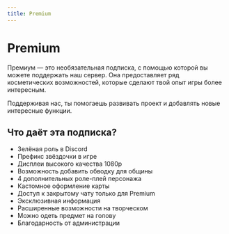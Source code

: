 ```yaml
---
title: Premium
---
```


# Premium

Премиум — это необязательная подписка, с помощью которой вы можете поддержать наш сервер.
Она предоставляет ряд косметических возможностей, которые сделают твой опыт игры более интересным.

Поддерживая нас, ты помогаешь развивать проект и добавлять новые интересные функции.

<ButtonLink href="https://buy.frogdream.xyz/" text="Купить Premium" />

## Что даёт эта подписка?

- Зелёная роль в Discord
- Префикс звёздочки в игре
- Дисплеи высокого качества 1080р
- Возможность добавить обводку для общины
- 4 дополнительных роле-плей персонажа
- Кастомное оформление карты
- Доступ к закрытому чату только для Premium
- Эксклюзивная информация
- Расширенные возможности на творческом
- Можно одеть предмет на голову
- Благодарность от администрации
